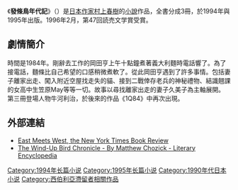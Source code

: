 {{noteTA
|G1=村上春樹
}}
{{Infobox Book  | 
| name           = 發條鳥年代記
| title_orig     = {{lang|ja|ねじまき鳥クロニクル}}<br />''Nejimaki-dori kuronikuru''
| translator     = 簡體版：[[林少華|林少華]]（中国大陆）<br />繁體版：[[賴明珠|賴明珠]]（臺灣）
| image          = 
| author         = [[村上春樹|村上春樹]]
| cover_artist   = 
| country        = [[日本|日本]]
| language       = [[日語|日語]]
| series         = 
| genre          = [[小說|小說]]
| publisher      = [[新潮社|新潮社]] (日本版) / Vintage (英文版)
| pub_date       = 1994-5
| media_type     = Print ([[平裝|平裝]])
| pages          = 607 pp
| isbn           = ISBN 0-679-77543-9
}}
《'''發條鳥年代記'''》（{{lang-ja|ねじまき鳥クロニクル}}）是[[日本|日本]][[作家|作家]][[村上春樹|村上春樹]]的[[小說|小說]]作品，全書分成3冊，於1994年與1995年出版。1996年2月，第47回読売文学賞受賞。

== 劇情簡介 ==
時間是1984年。剛辭去工作的岡田亨上午十點鐘煮著義大利麵時電話響了。為了接電話，麵條比自己希望的口感稍微煮軟了。從此岡田亨遇到了許多事情。包括妻子離家出走、闖入附近空屋找走失的貓、接到二戰倖存老兵的神秘禮物、結識翹課的女高中生笠原May等等一切。故事以尋找離家出走的妻子久美子為主軸展開。第三冊登場人物牛河利治，於後來的作品《1Q84》中再次出現。

== 外部連結 ==
* [http://query.nytimes.com/gst/fullpage.html?res=9800EED9133EF931A35752C1A961958260 East Meets West, the New York Times Book Review] {{Wayback|url=http://query.nytimes.com/gst/fullpage.html?res=9800EED9133EF931A35752C1A961958260 |date=20090207075447 }}
* [http://www.litencyc.com/php/sworks.php?rec=true&UID=12512 The Wind-Up Bird Chronicle - By Matthew Chozick - Literary Encyclopedia] {{Wayback|url=http://www.litencyc.com/php/sworks.php?rec=true&UID=12512 |date=20080131050242 }}
{{村上春树作品}}

[[Category:1994年长篇小说|Category:1994年长篇小说]]
[[Category:1995年长篇小说|Category:1995年长篇小说]]
[[Category:1990年代日本小说|Category:1990年代日本小说]]
[[Category:西伯利亞滯留者相關作品|Category:西伯利亞滯留者相關作品]]